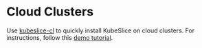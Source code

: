 # Cloud Clusters
Use [kubeslice-cl](/versioned_docs/version-0.4.0/kubeslice-cli/getting-started.mdx) 
to quickly install KubeSlice on cloud clusters. For instructions, 
follow this [demo tutorial](versioned_docs/version-0.4.0/tutorials/kubeslice-cli-demo-on-cloud-clusters.mdx).